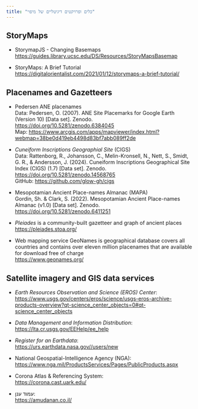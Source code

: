 ```yaml
---
title: "כלים ופרויקטים דיגיטליים של מיפוי"
---
```


## StoryMaps

-   StorymapJS - Changing Basemaps\
    <https://guides.library.ucsc.edu/DS/Resources/StoryMapsBasemap>

-   StoryMaps: A Brief Tutorial\
    <https://digitalorientalist.com/2021/01/12/storymaps-a-brief-tutorial/>

## Placenames and Gazetteers

-   Pedersen ANE placenames\
    Data: Pedersen, O. (2007). ANE Site Placemarks for Google Earth (Version 10) \[Data set\]. Zenodo. <https://doi.org/10.5281/zenodo.6384045> \
    Map: <https://www.arcgis.com/apps/mapviewer/index.html?webmap=38be0d419eb4498d83bf7abb089ff2de>

-   *Cuneiform Inscriptions Geographial Site* (CIGS)\
    Data: Rattenborg, R., Johansson, C., Melin-Kronsell, N., Nett, S., Smidt, G. R., & Andersson, J. (2024). Cuneiform Inscriptions Geographical Site Index (CIGS) (1.7) \[Data set\]. Zenodo. <https://doi.org/10.5281/zenodo.14568765>\
    GitHub: <https://github.com/glow-gh/cigs>

-   Mesopotamian Ancient Place-names Almanac (MAPA)\
    Gordin, Sh. & Clark, S. (2022). Mesopotamian Ancient Place-names Almanac (v1.0) \[Data set\]. Zenodo. <https://doi.org/10.5281/zenodo.6411251>

-   *Pleiades* is a community-built gazetteer and graph of ancient places\
    <https://pleiades.stoa.org/>

-   Web mapping service GeoNames is geographical database covers all countries and contains over eleven million placenames that are available for download free of charge\
    <https://www.geonames.org/>

## Satellite imagery and GIS data services

-   *Earth Resources Observation and Science (EROS) Center*:\
    <https://www.usgs.gov/centers/eros/science/usgs-eros-archive-products-overview?qt-science_center_objects=0#qt-science_center_objects>

-   *Data Management and Information Distribution*:\
    <https://lta.cr.usgs.gov/EEHelp/ee_help>

-   *Register for an Earthdata*:\
    <https://urs.earthdata.nasa.gov//users/new>

-   National Geospatial-Intelligence Agency (NGA):\
    <https://www.nga.mil/ProductsServices/Pages/PublicProducts.aspx>

-   Corona Atlas & Referencing System:\
    <https://corona.cast.uark.edu/>

-   עמוד ענן:\
    <https://amudanan.co.il/>

